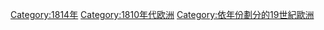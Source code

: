 [[Category:1814年|Category:1814年]]
[[Category:1810年代欧洲|Category:1810年代欧洲]]
[[Category:依年份劃分的19世紀歐洲|Category:依年份劃分的19世紀歐洲]]